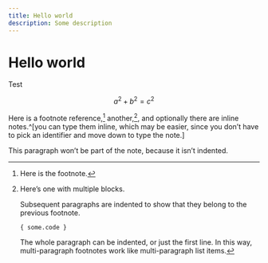 ```yaml
---
title: Hello world
description: Some description
---
```


# Hello world

Test

$$
a^2 + b^2 = c^2
$$

Here is a footnote reference,[^1]
another,[^longnote],
and optionally there are inline
notes.^[you can type them inline, which may be easier, since you don’t
have to pick an identifier and move down to type the note.]

[^1]: Here is the footnote.
[^longnote]: Here’s one with multiple blocks.

    Subsequent paragraphs are indented to show that they
    belong to the previous footnote.

        { some.code }

    The whole paragraph can be indented, or just the first
    line. In this way, multi-paragraph footnotes work like
    multi-paragraph list items.

This paragraph won’t be part of the note, because it
isn’t indented.
